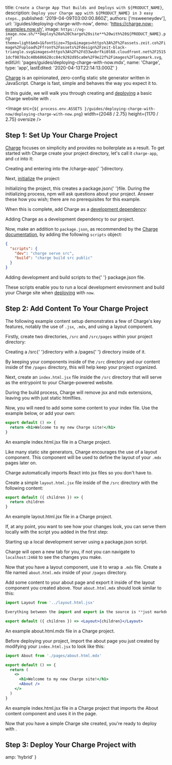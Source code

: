 
  title: `Create a Charge App That Builds and Deploys with ${PRODUCT_NAME}`,
  description: `Deploy your Charge app with ${PRODUCT_NAME} in 3 easy steps.`,
  published: '2019-04-09T03:00:00.860Z',
  authors: ['msweeneydev'],
  url: '/guides/deploying-charge-with-now',
  demo: 'https://charge.now-examples.now.sh',
  image: `https://og-image.now.sh/**Deploy%20a%20Charge%20site**%20with%20${PRODUCT_NAME}.png?theme=light&md=1&fontSize=75px&images=https%3A%2F%2Fassets.zeit.co%2Fimage%2Fupload%2Ffront%2Fassets%2Fdesign%2Fzeit-black-triangle.svg&images=https%3A%2F%2Fd33wubrfki0l68.cloudfront.net%2F25151dcf9878a3c40b686628cc84c9292d95ca0e%2F9e22f%2Fimages%2Flogomark.svg`,
  editUrl: 'pages/guides/deploying-charge-with-now.mdx',
  name: 'Charge',
  type: 'app',
  lastEdited: '2020-04-13T22:14:13.000Z'
}

[Charge](https://charge.js.org/) is an opinionated, zero-config static site generator written in JavaScript. Charge is fast, simple and behaves the way you expect it to.

In this guide, we will walk you through creating and [deploying](/docs/v2/deployments/basics/) a basic Charge website with [<ProductName />](/docs/v2).

<Image
  src={`${
    process.env.ASSETS
  }/guides/deploying-charge-with-now/deploying-charge-with-now.png`}
  width={2048 / 2.75}
  height={1170 / 2.75}
  oversize
/>

## Step 1: Set Up Your Charge Project

[Charge](https://charge.js.org/) focuses on simplicity and provides no boilerplate as a result. To get started with Charge create your project directory, let's call it `charge-app`, and `cd` into it:

<Snippet dark text="mkdir charge-app && cd charge-app" />
<Caption>
  Creating and entering into the <InlineCode>/charge-app</InlineCode>{' '}directory.
</Caption>

Next, [initialize](https://docs.npmjs.com/cli/init) the project:

<Snippet dark text="npm init" />
<Caption>
  Initializing the project, this creates a <InlineCode>package.json</InlineCode>{' '}file.
</Caption>

<Note>
  During the initializing process, npm will ask questions about your project.
  Answer these how you wish; there are no prerequisites for this example.
</Note>

When this is complete, add Charge as a [development dependency](https://docs.npmjs.com/specifying-dependencies-and-devdependencies-in-a-package-json-file):

<Snippet dark text="npm i -D @static/charge" />
<Caption>
  Adding Charge as a development dependency to our project.
</Caption>

Now, make an addition to `package.json`, as recommended by the [Charge documentation](https://charge.js.org/usage), by adding the following `scripts` object:

```json
{
  "scripts": {
    "dev": "charge serve src",
    "build": "charge build src public"
  }
}
```

<Caption>
  Adding development and build scripts to the{' '}
  <InlineCode>package.json</InlineCode> file.
</Caption>

These scripts enable you to run a local development environment and build your Charge site when [deploying](/docs/v2/deployments/basics/) with `now`.

## Step 2: Add Content To Your Charge Project

The following example content setup demonstrates a few of Charge's key features, notably the use of `.jsx`, `.mdx`, and using a layout component.

Firstly, create two directories, `/src` and `/src/pages` within your project directory:

<Snippet dark text="mkdir src && mkdir src/pages" />
<Caption>
  Creating a <InlineCode>/src</InlineCode>{' '}directory with a <InlineCode>/pages</InlineCode>{' '} directory inside of it.
</Caption>

By keeping your components inside of the `/src` directory and our content inside of the `/pages` directory, this will help keep your project organized.

Next, create an `index.html.jsx` file inside the `/src` directory that will serve as the entrypoint to your Charge-powered website.

<Note>
  During the build process, Charge will remove <InlineCode>jsx</InlineCode> and
  <InlineCode>mdx</InlineCode>
  extensions, leaving you with just static <InlineCode>html</InlineCode>files.
</Note>

Now, you will need to add some some content to your index file. Use the example below, or add your own:

```jsx
export default () => {
  return <h1>Welcome to my new Charge site!</h1>
}
```

<Caption>
  An example <InlineCode>index.html.jsx</InlineCode> file in a Charge project.
</Caption>

Like many static site generators, Charge encourages the use of a layout component. This component will be used to define the layout of your `.mdx` pages later on.

<Note>
  Charge automatically imports React into <InlineCode>jsx</InlineCode> files so
  you don't have to.
</Note>

Create a simple `layout.html.jsx` file inside of the `/src` directory with the following content:

```jsx
export default ({ children }) => {
  return children
}
```

<Caption>
  An example <InlineCode>layout.html.jsx</InlineCode> file in a Charge project.
</Caption>

If, at any point, you want to see how your changes look, you can serve them locally with the script you added in the first step:

<Snippet dark text="npm run dev" />
<Caption>
  Starting up a local development server using a <InlineCode>package.json</InlineCode> script.
</Caption>

Charge will open a new tab for you, if not you can navigate to `localhost:2468` to see the changes you make.

Now that you have a layout component, use it to wrap a `.mdx` file. Create a file named `about.html.mdx` inside of your `/pages` directory.

Add some content to your about page and export it inside of the layout component you created above. Your `about.html.mdx` should look similar to this:

```jsx
import Layout from '../layout.html.jsx'

Everything between the import and export in the source is **just markdown** using [MDX](https://mdxjs.com/)!

export default ({ children }) => <Layout>{children}</Layout>
```

<Caption>
  An example <InlineCode>about.html.mdx</InlineCode> file in a Charge project.
</Caption>

Before deploying your project, import the about page you just created by modifying your `index.html.jsx` to look like this:

```jsx
import About from './pages/about.html.mdx'

export default () => {
  return (
    <>
      <h1>Welcome to my new Charge site!</h1>
      <About />
    </>
  )
}
```

<Caption>
  An example <InlineCode>index.html.jsx</InlineCode> file in a Charge project
  that imports the About content component and uses it in the page.
</Caption>

Now that you have a simple Charge site created, you're ready to deploy with [<ProductName />](/docs/v2).

## Step 3: Deploy Your Charge Project with <ProductNameWrapper name={PRODUCT_NAME} />

<DeploySection meta={meta} />


  amp: 'hybrid'
}
